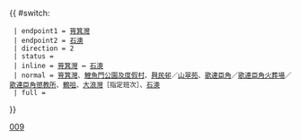 {{ #switch: {{{format|}}}
  | endpoint1 = [[筲箕灣巴士總站|筲箕灣]]
  | endpoint2 = [[石澳巴士總站|石澳]]
  | direction = 2
  | status = 
  | inline = [[筲箕灣巴士總站|筲箕灣]] ↔ [[石澳巴士總站|石澳]]
  | normal = [[筲箕灣巴士總站|筲箕灣]]、[[鯉魚門公園及度假村]]、[[興民邨]]／[[山翠苑]]、[[黑角頭|歌連臣角]]／[[歌連臣角火葬場]]／[[歌連臣角懲教所]]、[[鶴咀]]、[[大浪灣 (香港島)|大浪灣]]［指定班次］、[[石澳巴士總站|石澳]]
  | full =
}}<noinclude>[[Category:新巴路線模板|009]]</noinclude>